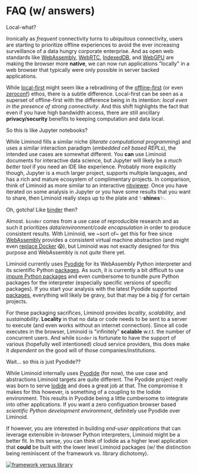 
# FAQ (w/ answers)

<Text color="secondary" fontSize="1.5em" fontWeight="bold">
  Local-what?
</Text>

Ironically as _frequent_ connectivity turns to _ubiquitous_ connectivity, users are starting to prioritize offline experiences to avoid the ever increasing surveillance of a data hungry corporate enterprise. And as open web standards like [WebAssembly](https://webassembly.org/), [WebRTC](https://en.wikipedia.org/wiki/WebGPU), [IndexedDB](https://developer.mozilla.org/en-US/docs/Web/API/IndexedDB_API), and [WebGPU](https://en.wikipedia.org/wiki/WebGPU) are making the browser more **native**, we can now run applications “locally" in a web browser that typically were only possible in server backed applications.

While [local-first][local-first] might seem like a rebradining of the [offline-first](http://offlinefirst.org/) (or even [zeroconf](http://www.zeroconf.org/)) ethos, there is a subtle difference. Local-first can be seen as a superset of offline-first with the difference being in its intention: _local even in the presence of strong connectivity_. And this shift highlights the fact that even if you have high bandwidth access, there are still ancillary **privacy/security** benefits to keeping computation and data local.

<Text color="secondary" fontSize="1.5em" fontWeight="bold">
  So this is like Jupyter notebooks?
</Text>

While Liminoid fills a similar niche (_literate computational programming_) and uses a similar interaction paradigm (_embedded cell based REPLs_), the intended use cases are somewhat different. You **can** use Liminoid documents for interactive data science, but Jupyter will likely be a _much better tool_ if you need an IDE like experience. Probably more explicitly though, Jupyter is a much larger project, supports multiple languages, and has a rich and mature ecosystem of complimentary projects. In comparison, think of Liminoid as more similar to an interactive [nbviewer](https://nbviewer.jupyter.org/). Once you have iterated on some analysis in Jupyter or you have some results that you want to share, then Liminoid really steps up to the plate and ✨**shines**✨.

<Text color="secondary" fontSize="1.5em" fontWeight="bold">

Oh, gotcha! Like [binder](https://mybinder.org/) then?

</Text>

Almost. `binder` comes from a use case of reproducible research and as such it prioritizes _data/environment/code encapsulation_ in order to produce consistent results. With Liminoid, we ~sort of~ get this for free since [WebAssembly](https://webassembly.org/) provides a consistent virtual machine abstraction (and might even [replace Docker](https://twitter.com/solomonstre/status/1111004913222324225?s=20) 😱), but Liminoid was not exactly designed for this purpose and WebAssembly is not _quite_ there yet.

Liminoid currently uses [Pyodide](https://pyodide.readthedocs.io/en/latest/) for its WebAssembly Python interpreter and its scientific Python [packages](https://github.com/iodide-project/pyodide/tree/master/packages). As such, it is currently a bit difficult to use [impure Python packages](https://packaging.python.org/guides/distributing-packages-using-setuptools/#pure-python-wheels) and even cumbersome to bundle pure Python packages for the interpreter (especially specific versions of specific packages). If you start your analysis with the latest Pyodide supported [packages](https://github.com/iodide-project/pyodide/tree/master/packages), everything will likely be gravy, but that may be a big _if_ for certain projects.

For these packaging sacrifices, Liminoid provides _locality_, _scalability_, and _sustainability_. **Locality** in that no data or code needs to be sent to a server to execute (and even works without an internet connection). Since all code executes in the browser, Liminoid is "infinitely" **scalable** w.r.t. the number of concurrent users. And while `binder` is fortunate to have the support of various (hopefully well intentioned) cloud service providers, this does make it _dependent_ on the good will of those companies/institutions.

<Text color="secondary" fontSize="1.5em" fontWeight="bold">

Wait... so this _is_ just Pyodide??

</Text>

While Liminoid internally uses [Pyodide](https://pyodide.readthedocs.io/en/latest/) (for now), the use case and abstractions Liminoid targets are quite different. The Pyodide project really was born to serve [Iodide](https://alpha.iodide.io/) and does a great job at that. The compromise it makes for this however, is something of a coupling to the Iodide environment. This results in Pyodide being a little cumbersome to integrate into other applications. If you want a zero configuation browser based _scientific Python development environment_, definitely use Pyodide over Liminoid.

If however, you are interested in building _end-user applications_ that can leverage extensible in-browser Python interpreters, Liminoid might be a better fit. In this sense, you can think of Iodide as a higher level application that **could** be built with the lower level Liminoid packages (w/ the distinction being reminiscent of the framework vs. library dichotomy).

[![framework versus library](https://www.programcreek.com/wp-content/uploads/2011/09/framework-vs-library.png)](https://www.programcreek.com/2011/09/what-is-the-difference-between-a-java-library-and-a-framework/)

[local-first]: https://www.inkandswitch.com/local-first.html
